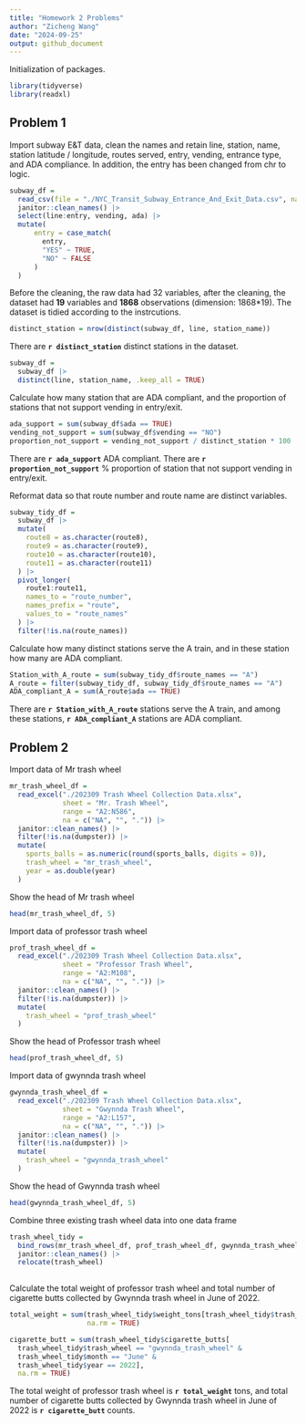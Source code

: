 ```yaml
---
title: "Homework 2 Problems"
author: "Zicheng Wang"
date: "2024-09-25"
output: github_document
---
```


Initialization of packages.
```r
library(tidyverse)
library(readxl)
```

## Problem 1

Import subway E&T data, clean the names and retain line, station, name, station latitude / longitude, routes served, entry, vending, entrance type, and ADA compliance. In addition, the entry has been changed from chr to logic.

```r
subway_df = 
  read_csv(file = "./NYC_Transit_Subway_Entrance_And_Exit_Data.csv", na = c("NA", "", ".")) |>
  janitor::clean_names() |>
  select(line:entry, vending, ada) |>
  mutate(
      entry = case_match(
        entry,
        "YES" ~ TRUE,
        "NO" ~ FALSE
      )
  )
```

Before the cleaning, the raw data had 32 variables, after the cleaning, the dataset had **19** variables and **1868** observations (dimension: 1868*19). The dataset is tidied according to the instrcutions.

```r
distinct_station = nrow(distinct(subway_df, line, station_name))
```

There are **`r distinct_station`** distinct stations in the dataset.

```r
subway_df = 
  subway_df |>
  distinct(line, station_name, .keep_all = TRUE)
```

Calculate how many station that are ADA compliant, and the proportion of stations that not support vending in entry/exit.

```r
ada_support = sum(subway_df$ada == TRUE)
vending_not_support = sum(subway_df$vending == "NO")
proportion_not_support = vending_not_support / distinct_station * 100
```
There are **`r ada_support`** ADA compliant.
There are **`r proportion_not_support`** % proportion of station that not support vending in entry/exit.

Reformat data so that route number and route name are distinct variables. 

```r
subway_tidy_df = 
  subway_df |>
  mutate(
    route8 = as.character(route8),
    route9 = as.character(route9),
    route10 = as.character(route10),
    route11 = as.character(route11)
  ) |>
  pivot_longer(
    route1:route11,
    names_to = "route_number",
    names_prefix = "route",
    values_to = "route_names"
  ) |>
  filter(!is.na(route_names))

```

Calculate how many distinct stations serve the A train, and in these station how many are ADA compliant.

```r
Station_with_A_route = sum(subway_tidy_df$route_names == "A")
A_route = filter(subway_tidy_df, subway_tidy_df$route_names == "A")
ADA_compliant_A = sum(A_route$ada == TRUE)
```

There are **`r Station_with_A_route`** stations serve the A train, and among these stations, **`r ADA_compliant_A`** stations are ADA compliant.


## Problem 2

Import data of Mr trash wheel
```r
mr_trash_wheel_df = 
  read_excel("./202309 Trash Wheel Collection Data.xlsx",
             sheet = "Mr. Trash Wheel",
             range = "A2:N586",
             na = c("NA", "", ".")) |>
  janitor::clean_names() |>
  filter(!is.na(dumpster)) |>
  mutate(
    sports_balls = as.numeric(round(sports_balls, digits = 0)),
    trash_wheel = "mr_trash_wheel",
    year = as.double(year)
  )

```

Show the head of Mr trash wheel
```r
head(mr_trash_wheel_df, 5)
```

Import data of professor trash wheel
```r
prof_trash_wheel_df = 
  read_excel("./202309 Trash Wheel Collection Data.xlsx",
             sheet = "Professor Trash Wheel",
             range = "A2:M108",
             na = c("NA", "", ".")) |>
  janitor::clean_names() |>
  filter(!is.na(dumpster)) |>
  mutate(
    trash_wheel = "prof_trash_wheel"
  )

```

Show the head of Professor trash wheel
```r
head(prof_trash_wheel_df, 5)
```

Import data of gwynnda trash wheel
```r
gwynnda_trash_wheel_df = 
  read_excel("./202309 Trash Wheel Collection Data.xlsx",
             sheet = "Gwynnda Trash Wheel",
             range = "A2:L157",
             na = c("NA", "", ".")) |>
  janitor::clean_names() |>
  filter(!is.na(dumpster)) |>
  mutate(
    trash_wheel = "gwynnda_trash_wheel"
  )

```

Show the head of Gwynnda trash wheel
```r
head(gwynnda_trash_wheel_df, 5)
```

Combine three existing trash wheel data into one data frame
```r
trash_wheel_tidy =
  bind_rows(mr_trash_wheel_df, prof_trash_wheel_df, gwynnda_trash_wheel_df) |>
  janitor::clean_names() |>
  relocate(trash_wheel)
  
```

Calculate the total weight of professor trash wheel and total number of cigarette butts collected by Gwynnda trash wheel in June of 2022.
```r
total_weight = sum(trash_wheel_tidy$weight_tons[trash_wheel_tidy$trash_wheel == "prof_trash_wheel"],
                   na.rm = TRUE)

cigarette_butt = sum(trash_wheel_tidy$cigarette_butts[
  trash_wheel_tidy$trash_wheel == "gwynnda_trash_wheel" &
  trash_wheel_tidy$month == "June" &
  trash_wheel_tidy$year == 2022],
  na.rm = TRUE)
```
The total weight of professor trash wheel is **`r total_weight`** tons, and total number of cigarette butts collected by Gwynnda trash wheel in June of 2022 is **`r cigarette_butt`** counts.


